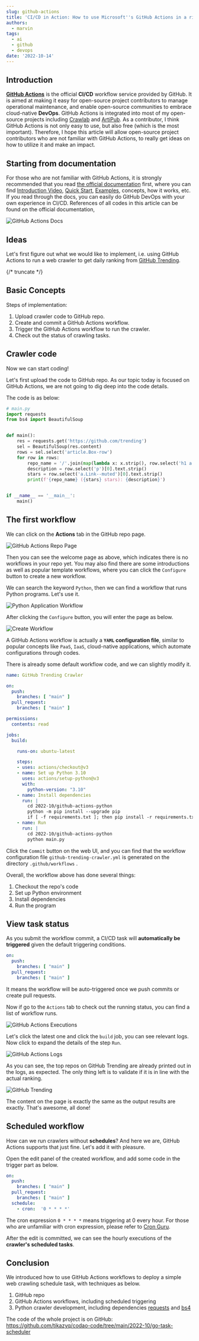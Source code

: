 ```yaml
---
slug: github-actions
title: 'CI/CD in Action: How to use Microsoft''s GitHub Actions in a right way?'
authors:
  - marvin
tags:
  - ai
  - github
  - devops
date: '2022-10-14'
---
```

## Introduction

**[GitHub Actions](https://docs.github.com/en/actions)** is the official **CI/CD** workflow service provided by GitHub. It is aimed at making it easy for open-source project contributors to manage operational maintenance, and enable open-source communities to embrace cloud-native **DevOps**. GitHub Actions is integrated into most of my open-source projects including [Crawlab](https://github.com/crawlab-team/crawlab) and [ArtiPub](https://github.com/crawlab-team/artipub). As a contributor, I think GitHub Actions is not only easy to use, but also free (which is the most important). Therefore, I hope this article will allow open-source project contributors who are not familiar with GitHub Actions, to really get ideas on how to utilize it and make an impact.

## Starting from documentation

For those who are not familiar with GitHub Actions, it is strongly recommended that you read [the official documentation](https://docs.github.com/en/actions) first, where you can find [Introduction Video](https://youtu.be/cP0I9w2coGU), [Quick Start](https://docs.github.com/en/actions/quickstart), [Examples](https://docs.github.com/en/actions/examples), concepts, how it works, etc. If you read through the docs, you can easily do GitHub DevOps with your own experience in CI/CD. References of all codes in this article can be found on the official documentation,

![GitHub Actions Docs](https://codao.crawlab.cn/images/2022-10-14-025012.png)

## Ideas

Let's first figure out what we would like to implement, i.e. using GitHub Actions to run a web crawler to get daily ranking from [GitHub Trending](https://github.com/trending).

{/* truncate */}

## Basic Concepts

Steps of implementation:

1. Upload crawler code to GitHub repo.
2. Create and commit a GitHub Actions workflow.
3. Trigger the GitHub Actions workflow to run the crawler.
4. Check out the status of crawling tasks.

## Crawler code

Now we can start coding!

Let's first upload the code to GitHub repo. As our topic today is focused on GitHub Actions, we are not going to dig deep into the code details.

The code is as below:

```python
# main.py
import requests
from bs4 import BeautifulSoup


def main():
    res = requests.get('https://github.com/trending')
    sel = BeautifulSoup(res.content)
    rows = sel.select('article.Box-row')
    for row in rows:
        repo_name = '/'.join(map(lambda x: x.strip(), row.select('h1 a')[0].text.strip().split('/')))
        description = row.select('p')[0].text.strip()
        stars = row.select('a.Link--muted')[0].text.strip()
        print(f'{repo_name} ({stars} stars): {description}')


if __name__ == '__main__':
    main()
```

## The first workflow

We can click on the **Actions** tab in the GitHub repo page.

![GitHub Actions Repo Page](https://codao.crawlab.cn/images/2022-10-14-004737.png)

Then you can see the welcome page as above, which indicates there is no workflows in your repo yet. You may also find there are some introductions as well as popular template workflows, where you can click the `Configure` button to create a new workflow.

We can search the keyword `Python`, then we can find a workflow that runs Python programs. Let's use it.

![Python Application Workflow](https://codao.crawlab.cn/images/2022-10-14-005218.png)

After clicking the `Configure` button, you will enter the page as below.

![Create Workflow](https://codao.crawlab.cn/images/2022-10-14-005350.png)

A GitHub Actions workflow is actually a **`YAML` configuration file**, similar to popular concepts like `PaaS`, `IaaS`, cloud-native applications, which automate configurations through codes.

There is already some default workflow code, and we can slightly modify it.

```yaml
name: GitHub Trending Crawler

on:
  push:
    branches: [ "main" ]
  pull_request:
    branches: [ "main" ]

permissions:
  contents: read

jobs:
  build:

    runs-on: ubuntu-latest

    steps:
    - uses: actions/checkout@v3
    - name: Set up Python 3.10
      uses: actions/setup-python@v3
      with:
        python-version: "3.10"
    - name: Install dependencies
      run: |
        cd 2022-10/github-actions-python
        python -m pip install --upgrade pip
        if [ -f requirements.txt ]; then pip install -r requirements.txt; fi
    - name: Run
      run: |
        cd 2022-10/github-actions-python
        python main.py
```

Click the `Commit` button on the web UI, and you can find that the workflow configuration file  `github-trending-crawler.yml` is generated on the directory  `.github/workflows` .

Overall, the workflow above has done several things:

1. Checkout the repo's code
2. Set up Python environment
3. Install dependencies
4. Run the program

## View task status

As you submit the workflow commit, a CI/CD task will **automatically be triggered** given the default triggering conditions.

```yaml
on:
  push:
    branches: [ "main" ]
  pull_request:
    branches: [ "main" ]
```

It means the workflow will be auto-triggered once we push commits or create pull requests.

Now if go to the `Actions` tab to check out the running status, you can find a list of workflow runs.

![GitHub Actions Executions](https://codao.crawlab.cn/images/2022-10-14-013733.png)

Let's click the latest one and click the `build` job, you can see relevant logs. Now click to expand the details of the step `Run`.

![GitHub Actions Logs](https://codao.crawlab.cn/images/2022-10-14-013913.png)

As you can see, the top repos on GitHub Trending are already printed out in the logs, as expected. The only thing left is to validate if it is in line with the actual ranking.

![GitHub Trending](https://codao.crawlab.cn/images/2022-10-14-014113.png)

The content on the page is exactly the same as the output results are exactly. That's awesome, all done!

## Scheduled workflow

How can we run crawlers without **schedules**? And here we are, GitHub Actions supports that just fine. Let's add it with pleasure.

Open the edit panel of the created workflow, and add some code in the trigger part as below.

```yaml
on:
  push:
    branches: [ "main" ]
  pull_request:
    branches: [ "main" ]
  schedule:
    - cron:  '0 * * * *'
```

The cron expression `0 * * * *` means triggering at 0 every hour. For those who are unfamiliar with cron expression, please refer to  [Cron Guru](https://crontab.guru/).

After the edit is committed, we can see the hourly executions of the **crawler's scheduled tasks**.

## Conclusion

We introduced how to use GitHub Actions workflows to deploy a simple web crawling schedule task, with techniques as below.

1. GitHub repo
2. GitHub Actions workflows, including scheduled triggering
3. Python crawler development, including dependencies [requests](https://pypi.org/project/requests/) and [bs4](https://pypi.org/project/bs4/)

The code of the whole project is on GitHub: https://github.com/tikazyq/codao-code/tree/main/2022-10/go-task-scheduler
